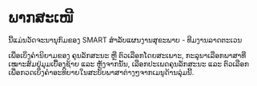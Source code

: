 # ພາກສະເໜີ {.unnumbered}

ນີ້ແມ່ນວັດຈະນານຸກົມຂອງ SMART ສໍາລັບແຜນງານສຸຂະພາບ - ທີມງານລາດຕະເວນ

ເພື່ອເບິ່ງຄໍານິຍາມຂອງ ຄຸນລັກສະນະ ຫຼື ຕົວເລືອກໂດຍສະເພາະ, ກະລຸນາເລືອກພາສາທີ່ເໝາະສົມຢູ່ມຸມເບື້ອງຊ້າຍ ແລະ ຫຼັງຈາກນັ້ນ, ເລືອກປະເພດຄຸນລັກສະນະ ແລະ ຕົວເລືອກ ເພື່ອກວດເບິ່ງຄໍາອະທິບາຍໃນສະບັບພາສາຕ່າງໆຈາກເມນູດ້ານລຸ່ມນີ້.
